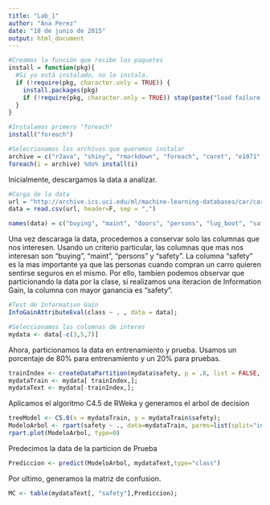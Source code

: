 ```yaml
---
title: "Lab_1"
author: "Ana Perez"
date: "18 de junio de 2015"
output: html_document
---
```

```r
#Creamos la función que recibe los paquetes
install = function(pkg){
  #Si ya está instalado, no lo instala.
  if (!require(pkg, character.only = TRUE)) {
    install.packages(pkg)
    if (!require(pkg, character.only = TRUE)) stop(paste("load failure:", pkg))
  }
}

#Instalamos primero "foreach"
install("foreach")

#Seleccionamos los archivos que queremos instalar
archive = c("rJava", "shiny", "rmarkdown", "foreach", "caret", "e1071", "rpart", "tree", "RWeka", "C50")
foreach(i = archive) %do% install(i)
```

Inicialmente, descargamos la data a analizar.

```r
#Carga de la data
url = "http://archive.ics.uci.edu/ml/machine-learning-databases/car/car.data"
data = read.csv(url, header=F, sep = ",")

names(data) = c("buying", "maint", "doors", "persons", "lug_boot", "safety", "class")
```

Una vez descaraga la data, procedemos a conservar solo las columnas que nos interesen. Usando un criterio particular, las columnas que mas nos interesan son "buying", "maint", "persons" y "safety". La columna "safety" es la mas importante ya que las personas cuando compran un carro quieren sentirse seguros en el mismo. Por ello, tambien podemos observar que particionando la data por la clase, si realizamos una iteracion de Information Gain, la columna con mayor ganancia es "safety".

```r
#Test de Information Gain
InfoGainAttributeEval(class ~ . , data = data);

#Seleccionamos las columnas de interes
mydata <- data[-c(3,5,7)]
```

Ahora, particionamos la data en entrenamiento y prueba. Usamos un porcentaje de 80% para entrenamiento y un 20% para pruebas.

```r
trainIndex <- createDataPartition(mydata$safety, p = .8, list = FALSE, times = 2);
mydataTrain <- mydata[ trainIndex,];
mydataText <- mydata[-trainIndex,];
```

Aplicamos el algoritmo C4.5 de RWeka y generamos el arbol de decision

```r
treeModel <- C5.0(x = mydataTrain, y = mydataTrain$safety);
ModeloArbol <- rpart(safety ~ ., data=mydataTrain, parms=list(split="information"));
rpart.plot(ModeloArbol, type=0)
```

Predecimos la data de la particion de Prueba

```r
Prediccion <- predict(ModeloArbol, mydataText,type="class")
```

Por ultimo, generamos la matriz de confusion.

```r
MC <- table(mydataText[, "safety"],Prediccion);
```
